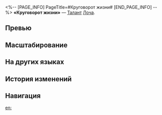 <%-- [PAGE_INFO]
PageTitle=#Круговорот жизни#
[END_PAGE_INFO] --%>
{{Навык Инфобокс
|Название         = Круговорот жизни
|Изображение      = Навык Круговорот жизни.png
|Персонаж         = Лоча
|Тип              = Талант
|Тэг              = Восстановление
|УронСтойк        = 
|ЭнергияГен       = 
|Энергия          = 
|Длительность     = 
|Описание         = Когда Цветок Бездны складывается до ур. 2, Лоча расходует все уровни Цветка Бездны и создаёт на поле боя зону.<br />Когда союзник атакует противника, находящегося в этой зоне, этот союзник немедленно восстанавливает НР, равное {{Цвет|Выделенный|12%—19,2%}} от силы атаки Лочи плюс {{Цвет|Выделенный|60—267}} ед.<br />Эффект зоны длится 2 хода. Если Лоча становится {{Доп эффект|неспособен сражаться}}, зона исчезает.
|Свойство1        = 
|Масштабирование1 = 
}}
'''«Круговорот жизни»''' — [[Талант]] [[Лоча]].

==Превью==
{{Превью
|Файл = Круговорот жизни Превью
}}

==Масштабирование==
{{Масштабирование навыка
|12%;12.75%;13.5%;14.25%;15%;15.6%;16.2%;16.8%;17.4%;18%;18.6%;19.2%;19.8%;20.4%;21%
|6000%;9600%;12300%;15000%;16800%;18600%;19950%;21300%;22650%;24000%;25350%;26700%;28050%;29400%;30750%
}}

==На других языках==
{{На других языках
|en   = Cycle of Life
|zhs  = 生息的轮转
|zht  = 生息的輪轉
|ja   = {{Rubi|生命|いのち}}の{{Rubi|輪廻|りんね}}
|ko   = 생명의 윤회
|es   = Ciclo vital
|fr   = Cycle de la vie
|ru   = Круговорот жизни
|th   = Cycle of Life
|vi   = Sự Luân Chuyển Sinh Mệnh
|de   = Zyklus des Lebens
|id   = Cycle of Life
|pt   = Ciclo da Vida
}}

==История изменений==
{{История изменений|3.5}}

==Навигация==
{{Навык Навбокс|Лоча}}

[[en:]]